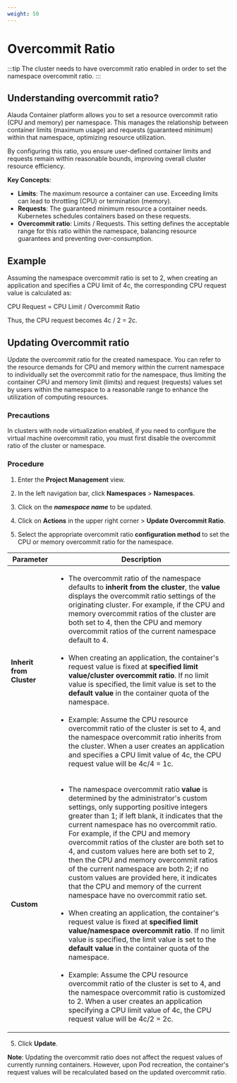 ```yaml
---
weight: 50
---
```


# Overcommit Ratio

:::tip
The cluster needs to have overcommit ratio enabled in order to set the namespace overcommit ratio.
:::

## Understanding overcommit ratio?


Alauda Container platform allows you to set a resource overcommit ratio (CPU and memory) per namespace. This manages the relationship between container limits (maximum usage) and requests (guaranteed minimum) within that namespace, optimizing resource utilization.

By configuring this ratio, you ensure user-defined container limits and requests remain within reasonable bounds, improving overall cluster resource efficiency.

**Key Concepts**:

- **Limits**: The maximum resource a container can use. Exceeding limits can lead to throttling (CPU) or termination (memory).
- **Requests**: The guaranteed minimum resource a container needs. Kubernetes schedules containers based on these requests.
- **Overcommit ratio**: Limits / Requests. This setting defines the acceptable range for this ratio within the namespace, balancing resource guarantees and preventing over-consumption.

## Example

Assuming the namespace overcommit ratio is set to 2, when creating an application and specifies a CPU limit of 4c, the corresponding CPU request value is calculated as:

CPU Request = CPU Limit / Overcommit Ratio

Thus, the CPU request becomes 4c / 2 = 2c.

## Updating Overcommit ratio

Update the overcommit ratio for the created namespace. You can refer to the resource demands for CPU and memory within the current namespace to individually set the overcommit ratio for the namespace, thus limiting the container CPU and memory limit (limits) and request (requests) values set by users within the namespace to a reasonable range to enhance the utilization of computing resources.

### Precautions

In clusters with node virtualization enabled, if you need to configure the virtual machine overcommit ratio, you must first disable the overcommit ratio of the cluster or namespace.

### Procedure

1. Enter the **Project Management** view.

2. In the left navigation bar, click **Namespaces** > **Namespaces**.

3. Click on the ***namespace name*** to be updated.

4. Click on **Actions** in the upper right corner > **Update Overcommit Ratio**.

5. Select the appropriate overcommit ratio **configuration method** to set the CPU or memory overcommit ratio for the namespace.

| Parameter        | Description                                                                                                                                                                                                                                                                                                                                                                        |
| --------- | ------------------------------------------------------------------------------------------------------------------------------------------------------------------------------------------------------------------------------------------------------------------------------------------------------------------------------------------------------------------------- |
| **Inherit from Cluster** | <ul><li>The overcommit ratio of the namespace defaults to **inherit from the cluster**, the **value** displays the overcommit ratio settings of the originating cluster. For example, if the CPU and memory overcommit ratios of the cluster are both set to 4, then the CPU and memory overcommit ratios of the current namespace default to 4.</li><br /><li>When creating an application, the container's request value is fixed at **specified limit value/cluster overcommit ratio**. If no limit value is specified, the limit value is set to the **default value** in the container quota of the namespace.</li><br /><li>Example: Assume the CPU resource overcommit ratio of the cluster is set to 4, and the namespace overcommit ratio inherits from the cluster. When a user creates an application and specifies a CPU limit value of 4c, the CPU request value will be 4c/4 = 1c.</li></ul>                                                                        |
| **Custom**   | <ul><li>The namespace overcommit ratio **value** is determined by the administrator's custom settings, only supporting positive integers greater than 1; if left blank, it indicates that the current namespace has no overcommit ratio.<br />For example, if the CPU and memory overcommit ratios of the cluster are both set to 4, and custom values here are both set to 2, then the CPU and memory overcommit ratios of the current namespace are both 2; if no custom values are provided here, it indicates that the CPU and memory of the current namespace have no overcommit ratio set.</li><br /><li>When creating an application, the container's request value is fixed at **specified limit value/namespace overcommit ratio**. If no limit value is specified, the limit value is set to the **default value** in the container quota of the namespace.</li><br /><li>Example: Assume the CPU resource overcommit ratio of the cluster is set to 4, and the namespace overcommit ratio is customized to 2. When a user creates an application specifying a CPU limit value of 4c, the CPU request value will be 4c/2 = 2c.</li></ul> |

5. Click **Update**.

**Note**: Updating the overcommit ratio does not affect the request values of currently running containers. However, upon Pod recreation, the container's request values will be recalculated based on the updated overcommit ratio.
